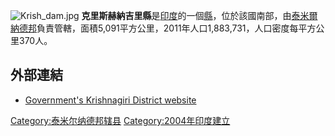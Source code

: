 [[Image:Krish_dam.jpg|right]]
'''克里斯赫納吉里縣'''是[[印度|印度]]的一個[[縣|縣]]，位於該國南部，由[[泰米爾納德邦|泰米爾納德邦]]負責管轄，面積5,091平方公里，2011年人口1,883,731，人口密度每平方公里370人。

==外部連結==
*[https://web.archive.org/web/20060811041125/http://www.krishnagiri.tn.nic.in/ Government's Krishnagiri District website]

{{泰米尔纳德邦行政区划小作品}}
[[Category:泰米尔纳德邦辖县|Category:泰米尔纳德邦辖县]]
[[Category:2004年印度建立|Category:2004年印度建立]]